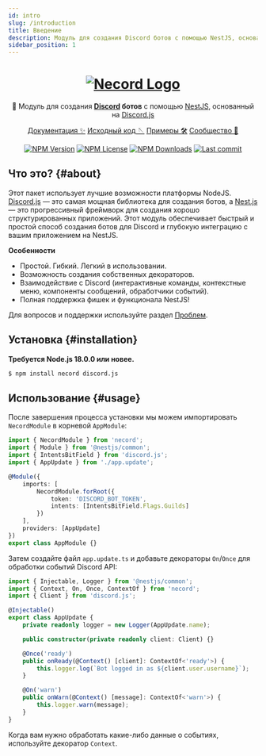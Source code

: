 ```yaml
---
id: intro
slug: /introduction
title: Введение
description: Модуль для создания Discord ботов с помощью NestJS, основанный на Discord.js.
sidebar_position: 1
---
```


<div align="center">
	<h1>
		<a href="#"><img src="https://necord.org/img/logo.png" alt="Necord Logo" /></a>
	</h1>
	🤖 Модуль для создания <b><a href="https://discord.com/">Discord</a> ботов</b> с помощью <a href="https://nestjs.com">NestJS</a>, основанный
	на <a href="https://discord.js.org/">Discord.js</a>

<p style={{ display: 'flex', justifyContent: 'center', gap: '1.5rem' }}>
	<a href="https://necord.org">Документация ✨</a>
	<a href="https://github.com/necordjs/necord">Исходный код 🪡</a>
	<a href="https://github.com/necordjs/samples">Примеры 🛠️</a>
	<a href="https://discord.gg/mcBYvMTnwP">Сообщество 💬</a>
</p>
</div>

<p align="center">
	<a href='https://img.shields.io/npm/v/necord'><img src="https://img.shields.io/npm/v/necord" alt="NPM Version" /></a>
	<a href='https://img.shields.io/npm/l/necord'><img src="https://img.shields.io/npm/l/necord" alt="NPM License" /></a>
	<a href='https://img.shields.io/npm/dm/necord'><img src="https://img.shields.io/npm/dm/necord" alt="NPM Downloads" /></a>
	<a href='https://img.shields.io/github/last-commit/necordjs/necord'><img
		src="https://img.shields.io/github/last-commit/SocketSomeone/necord" alt="Last commit" /></a>
</p>

## Что это? {#about}

Этот пакет использует лучшие возможности платформы NodeJS. [Discord.js](https://github.com/discordjs/discord.js) — это самая мощная библиотека для создания ботов, а [Nest.js](https://github.com/nestjs) — это прогрессивный фреймворк для создания хорошо структурированных приложений.
Этот модуль обеспечивает быстрый и простой способ создания ботов для Discord и глубокую интеграцию с вашим приложением на NestJS.

**Особенности**

- Простой. Гибкий. Легкий в использовании.
- Возможность создания собственных декораторов.
- Взаимодействие с Discord (интерактивные команды, контекстные меню, компоненты сообщений, обработчики событий).
- Полная поддержка фишек и функционала NestJS!

Для вопросов и поддержки используйте раздел [Проблем](https://github.com/necordjs/necord/issues/new?assignees=&labels=question&template=question.yml).

## Установка {#installation}

**Требуется Node.js 18.0.0 или новее.**

```bash npm2yarn
$ npm install necord discord.js
```

## Использование {#usage}

После завершения процесса установки мы можем импортировать `NecordModule` в корневой `AppModule`:

```typescript title="src/app.module.ts"
import { NecordModule } from 'necord';
import { Module } from '@nestjs/common';
import { IntentsBitField } from 'discord.js';
import { AppUpdate } from './app.update';

@Module({
    imports: [
        NecordModule.forRoot({
            token: 'DISCORD_BOT_TOKEN',
            intents: [IntentsBitField.Flags.Guilds]
        })
    ],
    providers: [AppUpdate]
})
export class AppModule {}
```

Затем создайте файл `app.update.ts` и добавьте декораторы `On`/`Once` для обработки событий Discord API:

```typescript title="src/app.update.ts"
import { Injectable, Logger } from '@nestjs/common';
import { Context, On, Once, ContextOf } from 'necord';
import { Client } from 'discord.js';

@Injectable()
export class AppUpdate {
    private readonly logger = new Logger(AppUpdate.name);

    public constructor(private readonly client: Client) {}

    @Once('ready')
    public onReady(@Context() [client]: ContextOf<'ready'>) {
        this.logger.log(`Bot logged in as ${client.user.username}`);
    }

    @On('warn')
    public onWarn(@Context() [message]: ContextOf<'warn'>) {
        this.logger.warn(message);
    }
}
```

Когда вам нужно обработать какие-либо данные о событиях, используйте декоратор `Context`.
